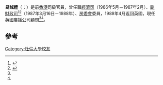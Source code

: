 '''易誠禮'''（{{lang|en|John Francis Yaxley}}；{{bd|1936年|11月13日|||Y易誠禮}}）是前[[香港|香港]]司級官員，曾任職[[經濟司|經濟司]]（1986年5月－1987年2月）、[[副財政司|副財政司]]<ref name=hkha8687>{{cite web|url=http://www.cityu.edu.hk/hkhousing/hkha/members/chi_1986-1987.htm|title=香港房屋網頁- 房委會委員名單1986-1987|accessdate=2008-12-09|archive-date=2012-02-17|archive-url=https://web.archive.org/web/20120217184024/http://www.cityu.edu.hk/hkhousing/hkha/members/chi_1986-1987.htm|dead-url=no}}</ref><ref name=hkha8788>{{cite web|url=http://www.cityu.edu.hk/hkhousing/hkha/members/chi_1987-1988.htm|title=香港房屋網頁- 房委會委員名單1987-1988|accessdate=2008-12-09}}</ref>（1987年3月16日－1988年）、[[房委會|房委會]]委員，1989年4月返回英國，現任英國廣播公司顧問<ref name=hkha8687 /><ref name=hkha8788 />。

== 參考 ==
{{reflist}}

{{HK-poli-people-stub}}
{{DEFAULTSORT:Yaxley}}
[[Category:杜倫大學校友|Category:杜倫大學校友]]
